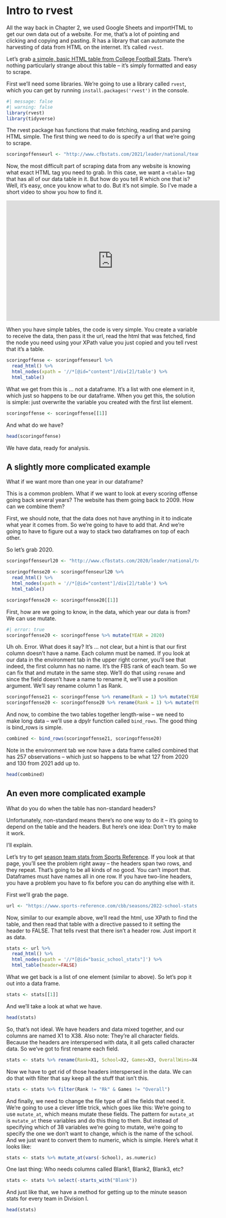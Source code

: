# Intro to rvest

All the way back in Chapter 2, we used Google Sheets and importHTML to get our own data out of a website. For me, that's a lot of pointing and clicking and copying and pasting. R has a library that can automate the harvesting of data from HTML on the internet. It's called `rvest`. 

Let's grab [a simple, basic HTML table from College Football Stats](http://www.cfbstats.com/2021/leader/national/team/offense/split01/category09/sort01.html). There's nothing particularly strange about this table -- it's simply formatted and easy to scrape. 

First we'll need some libraries. We're going to use a library called `rvest`, which you can get by running `install.packages('rvest')` in the console. 

```r
#| message: false
#| warning: false
library(rvest)
library(tidyverse)
```

The rvest package has functions that make fetching, reading and parsing HTML simple. The first thing we need to do is specify a url that we're going to scrape.

```r
scoringoffenseurl <- "http://www.cfbstats.com/2021/leader/national/team/offense/split01/category09/sort01.html"
```

Now, the most difficult part of scraping data from any website is knowing what exact HTML tag you need to grab. In this case, we want a `<table>` tag that has all of our data table in it. But how do you tell R which one that is? Well, it's easy, once you know what to do. But it's not simple. So I've made a short video to show you how to find it. 

<iframe width="560" height="315" src="https://www.youtube.com/embed/kYkSE3zWa9Y" frameborder="0" allow="accelerometer; autoplay; encrypted-media; gyroscope; picture-in-picture" allowfullscreen></iframe>

When you have simple tables, the code is very simple. You create a variable to receive the data, then pass it the url, read the html that was fetched, find the node you need using your XPath value you just copied and you tell rvest that it's a table. 

```r
scoringoffense <- scoringoffenseurl %>%
  read_html() %>%
  html_nodes(xpath = '//*[@id="content"]/div[2]/table') %>%
  html_table()
```

What we get from this is ... not a dataframe. It's a list with one element in it, which just so happens to be our dataframe. When you get this, the solution is simple: just overwrite the variable you created with the first list element.

```r
scoringoffense <- scoringoffense[[1]]
```

And what do we have? 

```r
head(scoringoffense)
```

We have data, ready for analysis. 

## A slightly more complicated example

What if we want more than one year in our dataframe?

This is a common problem. What if we want to look at every scoring offense going back several years? The website has them going back to 2009. How can we combine them? 

First, we should note, that the data does not have anything in it to indicate what year it comes from. So we're going to have to add that. And we're going to have to figure out a way to stack two dataframes on top of each other. 

So let's grab 2020.

```r
scoringoffenseurl20 <- "http://www.cfbstats.com/2020/leader/national/team/offense/split01/category09/sort01.html"

scoringoffense20 <- scoringoffenseurl20 %>%
  read_html() %>%
  html_nodes(xpath = '//*[@id="content"]/div[2]/table') %>%
  html_table()

scoringoffense20 <- scoringoffense20[[1]]
```

First, how are we going to know, in the data, which year our data is from? We can use mutate.

```r
#| error: true
scoringoffense20 <- scoringoffense %>% mutate(YEAR = 2020)
```

Uh oh. Error. What does it say? It's ... not clear, but a hint is that our first column doesn't have a name. Each column must be named. If you look at our data in the environment tab in the upper right corner, you'll see that indeed, the first column has no name. It's the FBS rank of each team. So we can fix that and mutate in the same step. We'll do that using `rename` and since the field doesn't have a name to rename it, we'll use a position argument. We'll say rename column 1 as Rank. 

```r
scoringoffense21 <- scoringoffense %>% rename(Rank = 1) %>% mutate(YEAR = 2021)
scoringoffense20 <- scoringoffense20 %>% rename(Rank = 1) %>% mutate(YEAR = 2020)
```

And now, to combine the two tables together length-wise -- we need to make long data -- we'll use a dpylr function called `bind_rows`. The good thing is bind_rows is simple.

```r
combined <- bind_rows(scoringoffense21, scoringoffense20)
```

Note in the environment tab we now have a data frame called combined that has 257 observations -- which just so happens to be what 127 from 2020 and 130 from 2021 add up to. 

```r
head(combined)
```

## An even more complicated example

What do you do when the table has non-standard headers? 

Unfortunately, non-standard means there's no one way to do it -- it's going to depend on the table and the headers. But here's one idea: Don't try to make it work. 

I'll explain.

Let's try to get [season team stats from Sports Reference](https://www.sports-reference.com/cbb/seasons/2022-school-stats.html). If you look at that page, you'll see the problem right away -- the headers span two rows, and they repeat. That's going to be all kinds of no good. You can't import that. Dataframes must have names all in one row. If you have two-line headers, you have a problem you have to fix before you can do anything else with it.

First we'll grab the page.
```r
url <- "https://www.sports-reference.com/cbb/seasons/2022-school-stats.html"
```

Now, similar to our example above, we'll read the html, use XPath to find the table, and then read that table with a directive passed to it setting the header to FALSE. That tells rvest that there isn't a header row. Just import it as data. 

```r
stats <- url %>%
  read_html() %>%
  html_nodes(xpath = '//*[@id="basic_school_stats"]') %>%
  html_table(header=FALSE)
```

What we get back is a list of one element (similar to above). So let's pop it out into a data frame.

```r
stats <- stats[[1]]
```

And we'll take a look at what we have. 

```r
head(stats)
```

So, that's not ideal. We have headers and data mixed together, and our columns are named X1 to X38. Also note: They're all character fields. Because the headers are interspersed with data, it all gets called character data. So we've got to first rename each field. 

```r
stats <- stats %>% rename(Rank=X1, School=X2, Games=X3, OverallWins=X4, OverallLosses=X5, WinPct=X6, OverallSRS=X7, OverallSOS=X8, Blank1=X9, ConferenceWins=X10, ConferenceLosses=X11, Blank2=X12, HomeWins=X13, HomeLosses=X14, Blank3=X15, AwayWins=X16, AwayLosses=X17, Blank4=X18, ForPoints=X19, OppPoints=X20, Blank5=X21, Minutes=X22, FieldGoalsMade=X23, FieldGoalsAttempted=X24, FieldGoalPCT=X25, ThreePointMade=X26, ThreePointAttempts=X27, ThreePointPct=X28, FreeThrowsMade=X29, FreeThrowsAttempted=X30, FreeThrowPCT=X31, OffensiveRebounds=X32, TotalRebounds=X33, Assists=X34, Steals=X35, Blocks=X36, Turnovers=X37, PersonalFouls=X38)
```

Now we have to get rid of those headers interspersed in the data. We can do that with filter that say keep all the stuff that isn't this.

```r
stats <- stats %>% filter(Rank != "Rk" & Games != "Overall") 
```

And finally, we need to change the file type of all the fields that need it. We're going to use a clever little trick, which goes like this: We're going to use `mutate_at`, which means mutate these fields. The pattern for `mutate_at` is `mutate_at` these variables and do this thing to them. But instead of specifying which of 38 variables we're going to mutate, we're going to specify the one we don't want to change, which is the name of the school. And we just want to convert them to numeric, which is simple. Here's what it looks like:

```r
stats <- stats %>% mutate_at(vars(-School), as.numeric)
```

One last thing: Who needs columns called Blank1, Blank2, Blank3, etc? 

```r
stats <- stats %>% select(-starts_with("Blank"))
```

And just like that, we have a method for getting up to the minute season stats for every team in Division I. 

```r
head(stats)
```